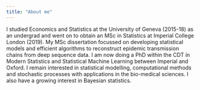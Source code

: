 ```yaml
---
title: "About me"
---
```


I studied Economics and Statistics at the University of Geneva (2015-18) as an undergrad and went on to obtain an MSc in Statistics at Imperial College London (2019). My MSc dissertation focussed on developing statistical models and efficient algorithms to reconstruct epidemic transmission chains from deep sequence data.
I am now doing a PhD within the CDT in Modern Statistics and Statistical Machine Learning between Imperial and Oxford. I remain interested in statistical modelling, computational methods and stochastic processes with applications in the bio-medical sciences. I also have a growing interest in Bayesian statistics.